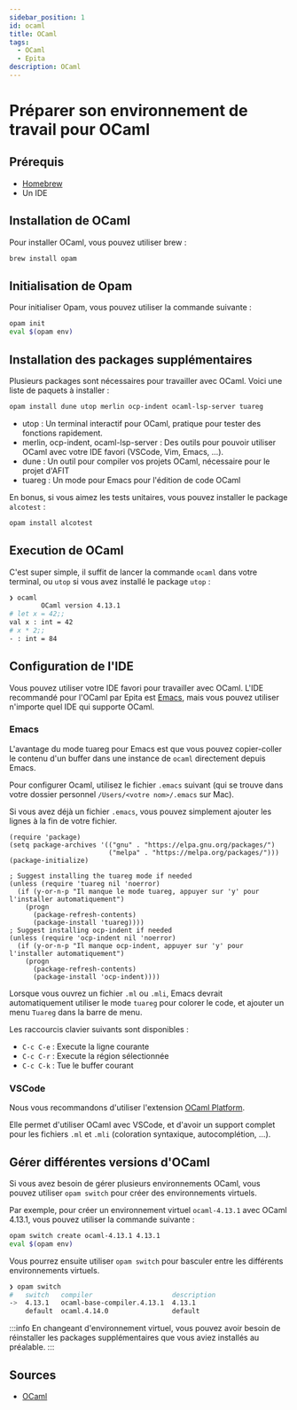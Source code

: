 ```yaml
---
sidebar_position: 1
id: ocaml
title: OCaml
tags:
  - OCaml
  - Epita
description: OCaml
---
```


# Préparer son environnement de travail pour OCaml

## Prérequis

- [Homebrew](../../Tools/Homebrew)
- Un IDE


## Installation de OCaml

Pour installer OCaml, vous pouvez utiliser brew :

```bash
brew install opam
```

## Initialisation de Opam

Pour initialiser Opam, vous pouvez utiliser la commande suivante :
```bash
opam init
eval $(opam env)
```

## Installation des packages supplémentaires

Plusieurs packages sont nécessaires pour travailler avec OCaml. Voici une liste de paquets à installer :

```bash
opam install dune utop merlin ocp-indent ocaml-lsp-server tuareg
```

- utop : Un terminal interactif pour OCaml, pratique pour tester des fonctions rapidement.
- merlin, ocp-indent, ocaml-lsp-server : Des outils pour pouvoir utiliser OCaml avec votre IDE favori (VSCode, Vim, Emacs, ...).
- dune : Un outil pour compiler vos projets OCaml, nécessaire pour le projet d'AFIT
- tuareg : Un mode pour Emacs pour l'édition de code OCaml

En bonus, si vous aimez les tests unitaires, vous pouvez installer le package `alcotest` :

```bash
opam install alcotest
```

## Execution de OCaml

C'est super simple, il suffit de lancer la commande `ocaml` dans votre terminal, ou `utop` si vous avez installé le package `utop` :

```bash
❯ ocaml
        OCaml version 4.13.1
# let x = 42;;
val x : int = 42
# x * 2;;
- : int = 84
```

## Configuration de l'IDE

Vous pouvez utiliser votre IDE favori pour travailler avec OCaml.
L'IDE recommandé pour l'OCaml par Epita est [Emacs](../../Tools/Emacs), mais vous pouvez utiliser n'importe quel IDE qui supporte OCaml.


### Emacs

L'avantage du mode tuareg pour Emacs est que vous pouvez copier-coller le contenu d'un buffer dans une instance de `ocaml` directement depuis Emacs.

Pour configurer Ocaml, utilisez le fichier `.emacs` suivant (qui se trouve dans
votre dossier personnel `/Users/<votre nom>/.emacs` sur Mac).

Si vous avez déjà un fichier `.emacs`, vous pouvez simplement ajouter les lignes à la fin de votre fichier.

```emacs-lisp title=".emacs"
(require 'package)
(setq package-archives '(("gnu" . "https://elpa.gnu.org/packages/")
                         ("melpa" . "https://melpa.org/packages/")))
(package-initialize)

; Suggest installing the tuareg mode if needed
(unless (require 'tuareg nil 'noerror)
  (if (y-or-n-p "Il manque le mode tuareg, appuyer sur 'y' pour l'installer automatiquement")
    (progn
      (package-refresh-contents)
      (package-install 'tuareg))))
; Suggest installing ocp-indent if needed
(unless (require 'ocp-indent nil 'noerror)
  (if (y-or-n-p "Il manque ocp-indent, appuyer sur 'y' pour l'installer automatiquement")
    (progn
      (package-refresh-contents)
      (package-install 'ocp-indent))))
```

Lorsque vous ouvrez un fichier `.ml` ou `.mli`, Emacs devrait automatiquement utiliser le mode `tuareg`
pour colorer le code, et ajouter un menu `Tuareg` dans la barre de menu.

Les raccourcis clavier suivants sont disponibles :
- `C-c C-e` : Execute la ligne courante
- `C-c C-r` : Execute la région sélectionnée
- `C-c C-k` : Tue le buffer courant


### VSCode

Nous vous recommandons d'utiliser l'extension [OCaml Platform](https://marketplace.visualstudio.com/items?itemName=ocamllabs.ocaml-platform).

Elle permet d'utiliser OCaml avec VSCode, et d'avoir un support complet pour les fichiers `.ml` et `.mli` (coloration syntaxique, autocomplétion, ...).


## Gérer différentes versions d'OCaml

Si vous avez besoin de gérer plusieurs environnements OCaml, vous pouvez utiliser `opam switch` pour créer des environnements virtuels.

Par exemple, pour créer un environnement virtuel `ocaml-4.13.1` avec OCaml 4.13.1, vous pouvez utiliser la commande suivante :

```bash
opam switch create ocaml-4.13.1 4.13.1
eval $(opam env)
```

Vous pourrez ensuite utiliser `opam switch` pour basculer entre les différents environnements virtuels.

```bash
❯ opam switch
#   switch   compiler                    description
->  4.13.1   ocaml-base-compiler.4.13.1  4.13.1
    default  ocaml.4.14.0                default
```

:::info
En changeant d'environnement virtuel, vous pouvez avoir besoin de réinstaller les packages supplémentaires que vous aviez installés au préalable.
:::

## Sources

- [OCaml](https://ocaml.org/)